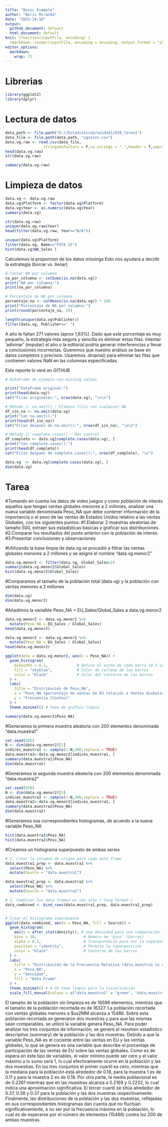 ```yaml
---
title: "Basic Example"
author: "Boris Miranda"
date: "2025-14-10"
output: 
  github_document: default
  html_document: default
knit: (function(inputFile, encoding) {
  rmarkdown::render(inputFile, encoding = encoding, output_format = "all") })
editor_options: 
  markdown: 
    wrap: 72
---
```


# Librerias
```r
library(ggplot2)
library(dplyr)
```

# Lectura de datos

```r
data_path <- file.path("D://Estadistica4/unidad1/020_tarea1")
data_file <- file.path(data_path, "vgsales.csv")
data.vg.raw <- read.csv(data_file,
                 stringsAsFactors = F,na.strings = ".",header = T,sep=",")
head(data.vg.raw)
str(data.vg.raw)
```

```r
summary(data.vg.raw)
```

# Limpieza de datos


```r
data.vg <- data.vg.raw 
data.vg$Platform <- factor(data.vg$Platform)
data.vg$Year <- as.numeric(data.vg$Year)
summary(data.vg)
```
```r
str(data.vg.raw)
unique(data.vg.raw$Year)
head(filter(data.vg.raw, Year=="N/A"))

```

```r
unique(data.vg$Platform)
filter(data.vg, Name=="FIFA 15")
hist(data.vg$NA_Sales )
```

Calculemos la proporcion de los datos missings Esto nos ayudará a decidir la estrategia (borrar vs. llenar)

```r
# Contar NA por columna
na_por_columna <- colSums(is.na(data.vg))
print("NA por columna:")
print(na_por_columna)

# Porcentaje de NA por columna
porcentaje_na <- colMeans(is.na(data.vg)) * 100
print("Porcentaje de NA por columna:")
print(round(porcentaje_na, 2))

```
```r
length(unique(data.vg$Publisher))
filter(data.vg, Publisher==" ")

```

A año le faltan 271 valores (aprox 1,63%). Dado que este porcentaje es muy pequeño, la estrategia más segura y sencilla es eliminar estas filas. Intentar 'adivinar' (imputar) el año o la editorial podría generar interferencias y llevar a conclusiones incorrectas. Queremos que nuestro análisis se base en datos completos y precisos. Usaremos .dropna() para eliminar las filas que contienen valores NaN en las columnas especificadas.

Este reporte lo veré en GITHUB

```r
# DataFrame de ejemplo con missing values

print("DataFrame original:")
print(head(data.vg))
cat("Filas originales:", nrow(data.vg), "\n\n")

# Método 1: na.omit() - Elimina filas con cualquier NA
df_sin_na <- na.omit(data.vg)
print("Con na.omit():")
print(head(df_sin_na))
cat("Filas después de na.omit():", nrow(df_sin_na), "\n\n")

# Método 2: complete.cases() - Más control
df_completo <- data.vg[complete.cases(data.vg), ]
print("Con complete.cases():")
print(head(df_completo))
cat("Filas después de complete.cases():", nrow(df_completo), "\n")

```

```r
data.vg  <- data.vg[complete.cases(data.vg), ]
dim(data.vg)
```
# Tarea
#Tomando en cuenta los datos de video juegos y como población de interés aquellos que tengan ventas globales menores a 2 millones, analizar una nueva variable denominada Peso_NA que debe contener información de la importancia o el peso de las ventas de Estados Unidos relativo a las ventas Globales, con los siguientes puntos:
#1.Elaborar 2 muestras aleatorias de tamaño 500, extraer sus estadísticas básicas y graficar sus distribuciones.
#2.Comparar los resultados del punto anterior con la población de interés.
#3.Presentar conclusiones y observaciones

#Utilizando la base limpia de data.vg se procedió a filtrar las ventas globales menores a 2 millones y se asignó el nombre "data.vg.menor2"


```r
data.vg.menor2 <- filter(data.vg, Global_Sales<2)
summary(data.vg.menor2$Global_Sales)
hist(data.vg.menor2$Global_Sales)
```
#Comparamos el tamaño de la población total (data.vg) y la población con ventas menores a 2 millones
```r
dim(data.vg)
dim(data.vg.menor2)
```
#Añadimos la varialble Peso_NA = EU_Sales/Global_Sales a data.vg.menor2

```r
data.vg.menor2 <- data.vg.menor2 %>%
  mutate(Peso_NA = EU_Sales / Global_Sales)
head(data.vg.menor2)

```

```r
data.vg.menor2 <- data.vg.menor2 %>%
  mutate(Peso_NA = EU_Sales / Global_Sales)
head(data.vg.menor2)

```

```r
ggplot(data = data.vg.menor2, aes(x = Peso_NA)) +
  geom_histogram(
    binwidth = 0.1,             # Define el ancho de cada barra (0.5 unidades de Global_Sales)
    fill = "skyblue",           # Color de relleno de las barras
    color = "black"             # Color del contorno de las barras
  ) +
  labs(
    title = "Distribución de Peso_NA",
    x = "Peso_NA (porcentaje de ventas de EU relación a Ventas GLobales)",
    y = "Frecuencia (Conteo)"
  ) +
  theme_minimal() # Tema de gráfico limpio 

```

```r
summary(data.vg.menor2$Peso_NA)
```

#Generamos la primera muestra aleatoria con 200 elementos denominada "data.muestra1"
```r
set.seed(365)
N <- dim(data.vg.menor2)[1]
indices_muestra1 <- sample(1:N,200,replace = TRUE)
data.muestra1<-data.vg.menor2[indices_muestra1, ]
summary(data.muestra1$Peso_NA)
dim(data.muestra1)
```
#Generamos la segunda muestra aleatoria con 200 elementos denominada "data.muestra2"
```r
set.seed(458)
N <- dim(data.vg.menor2)[1]
indices_muestra2 <- sample(1:N,200,replace = TRUE)
data.muestra2<-data.vg.menor2[indices_muestra2, ]
summary(data.muestra2$Peso_NA)
dim(data.muestra2)
```
#Generamos sus correspondientes histogramas, de acuerdo a la nueva variable Peso_NA
```r
hist(data.muestra1$Peso_NA)
hist(data.muestra2$Peso_NA)

```
#Creamos un histograma superpuesto de ambas series
```r
# 1. Crear la columna de origen para cada data frame
data.muestra1_prep <- data.muestra1 %>%
  select(Peso_NA) %>%
  mutate(Source = "data.muestra1")

data.muestra2_prep <- data.muestra2 %>%
  select(Peso_NA) %>%
  mutate(Source = "data.muestra2")

# 2. Combinar los data frames en uno solo ('long format')
data_combined <- bind_rows(data.muestra1_prep, data.muestra2_prep)


# Crear el histograma superpuesto
ggplot(data_combined, aes(x = Peso_NA, fill = Source)) +
  geom_histogram(
    aes(y = after_stat(density)), # Usa densidad para una comparación justa
    bins = 10,                     # Número de 'bins' (barras)
    alpha = 0.2,                   # Transparencia para ver la superposición
    position = "identity",         # Permite la superposición
    color = "black"                # Contorno de las barras
  ) +
  labs(
    title = "Distribución de la Frecuencia Relativa (data.muestra1 vs data.muestra2)",
    x = "Peso_NA",
    y = "Densidad",
    fill = "Data Frame"
  ) +
  theme_minimal() + # Un tema limpio para la visualización
  scale_fill_manual(values = c("data.muestra1" = "green", "data.muestra2" = "orange")) # Colores personalizados


```
El tamaño de la población sin limpieza es de 16598 elementos, mientras que el tamaño de la población recortada es de 16327.
La población recortada con ventas globales menores a $us2MM alcanza a 15486.
Sobre esta población recortada se generaron dos muestras y para que las mismas sean comparables, se utilizó la variable genera Peso_NA.
Para poder analizar los tres conjuntos de información, se generó el resumen estadístico descriptivo (summary) de la población y las dos muestras.
Debido a que la variable Peso_NA es el cociente entre las ventas en EU y las ventas globales, lo que se genera es una variable que describe el porcentaje de participación de las ventas de EU sobre las ventas globales. Como es de espera en este tipo de variables, el valor mínimo puede ser cero y el valor máximo a lo sumo será 1, lo cual efectivamente ocurre en la población y las dos muestras.
En los tres conjuntos el primer cuartil es cero, mientras que la mediana para la población está alrededor de 0.18, para la muestra 1 es de 0.11 y para la muestra 2 es de 0.18.
Por otra parte, la media poblacional es de 0.2261 mientras que en las muestras alcanza a 0.2169 y 0.2232, lo cual indica una aproximación significativa. 
El tercer cuartil se sitúa alrededor de 0.37, 0.38 y 0.37 para la población y las dos muestras respectivamente.
Finalmente, las distribuciones de la población y las dos muestras, reflejadas en sus correspondientes histogramas dan cuenta que no fluctúan significativamente, a no ser por la frecuencia máxima en la población, lo cual es de esperarse por el número de elementos (15486) contra los 200 de ambas muestras.












